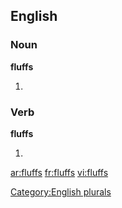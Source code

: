
==English==

===Noun===
'''fluffs'''

# {{plural of |[[fluff]]}}

===Verb===
'''fluffs'''

# {{third-person singular of|[[fluff]]}}

[[Category:English plurals]]

[[ar:fluffs]]
[[fr:fluffs]]
[[vi:fluffs]]